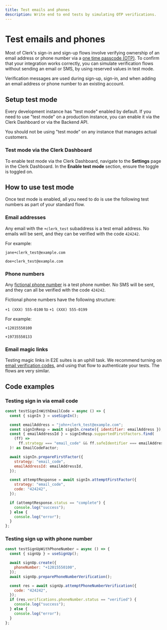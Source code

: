 ```yaml
---
title: Test emails and phones
description: Write end to end tests by simulating OTP verifications.
---
```


# Test emails and phones

Most of Clerk's sign-in and sign-up flows involve verifying ownership of an email address or phone number via a [one time passcode (OTP)](/docs/custom-flows/email-sms-otp). To confirm that your integration works correctly, you can simulate verification flows without sending an email or SMS, by using reserved values in test mode.

Verification messages are used during sign-up, sign-in, and when adding an email address or phone number to an existing account.

## Setup test mode

Every development instance has "test mode" enabled by default. If you need to use "test mode" on a production instance, you can enable it via the Clerk Dashboard or via the Backend API.

<Callout type="warning">
  You should not be using "test mode" on any instance that manages actual customers.
</Callout>

### Test mode via the Clerk Dashboard

To enable test mode via the Clerk Dashboard, navigate to the **Settings** page in the Clerk Dashboard. In the **Enable test mode** section, ensure the toggle is toggled on.

<Images
  width={756}
  height={412.5}
  src="/docs/images/testing/enable-test-mode.webp"
  alt="The 'Enable test mode' section of the Settings page in the Clerk Dashboard. There is a red arrow pointing to the toggled, which is toggled on."
/>

## How to use test mode

Once test mode is enabled, all you need to do is use the following test numbers as part of your standard flow.

### Email addresses

Any email with the `+clerk_test` subaddress is a test email address. No emails will be sent, and they can be verified with the code `424242`.

For example:

`jane+clerk_test@example.com`

`doe+clerk_test@example.com`

### Phone numbers

Any [fictional phone number](https://en.wikipedia.org/wiki/555_(telephone_number)) is a test phone number. No SMS will be sent, and they can all be verified with the code `424242`.

Fictional phone numbers have the following structure:

`+1 (XXX) 555-0100` to `+1 (XXX) 555-0199`

For example:

`+12015550100`

`+19735550133`

### Email magic links

Testing magic links in E2E suites is an uphill task. We recommend turning on [email verification codes](/docs/authentication/configuration/sign-up-sign-in-options#verification-methods), and using that flow to authenticate your tests. The flows are very similar.

## Code examples

### Testing sign in via email code

```jsx
const testSignInWithEmailCode = async () => {
  const { signIn } = useSignIn();

  const emailAddress = "john+clerk_test@example.com";
  const signInResp = await signIn.create({ identifier: emailAddress });
  const { emailAddressId } = signInResp.supportedFirstFactors.find(
    (ff) =>
      ff.strategy === "email_code" && ff.safeIdentifier === emailAddress
  )! as EmailCodeFactor;

  await signIn.prepareFirstFactor({
    strategy: "email_code",
    emailAddressId: emailAddressId,
  });

  const attemptResponse = await signIn.attemptFirstFactor({
    strategy: "email_code",
    code: "424242",
  });

  if (attemptResponse.status == "complete") {
    console.log("success");
  } else {
    console.log("error");
  }
};
```

### Testing sign up with phone number

```jsx
const testSignUpWithPhoneNumber = async () => {
  const { signUp } = useSignUp();

  await signUp.create({
    phoneNumber: "+12015550100",
  });
  await signUp.preparePhoneNumberVerification();

  const res = await signUp.attemptPhoneNumberVerification({
    code: "424242",
  });
  if (res.verifications.phoneNumber.status == "verified") {
    console.log("success");
  } else {
    console.log("error");
  }
};
```
